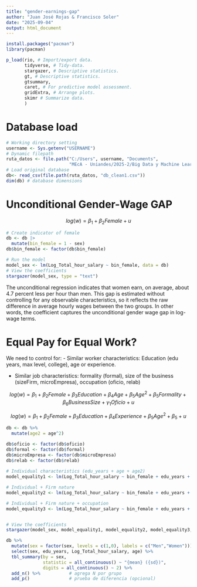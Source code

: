 ```yaml
---
title: "gender-earnings-gap"
author: "Juan José Rojas & Francisco Soler"
date: "2025-09-04"
output: html_document
---
```


```r
install.packages("pacman")
library(pacman)

p_load(rio, # Import/export data.
       tidyverse, # Tidy-data.
       stargazer, # Descriptive statistics.
       gt, # Descriptive statistics.
       gtsummary,
       caret, # For predictive model assessment.
       gridExtra, # Arrange plots.
       skimr # Summarize data.
       )
```

# Database load

```r
# Working directory setting
username <- Sys.getenv("USERNAME")
# Dynamic filepath
ruta_datos <- file.path("C:/Users", username, "Documents",
                        "MEcA - Uniandes/2025-2/Big Data y Machine Learning/PS1_Group4/data")
# Load original database                  
db<- read_csv(file.path(ruta_datos, "db_clean1.csv"))
dim(db) # database dimensions
```

# Unconditional Gender-Wage GAP

$$ log(w) = β_1 + β_2Female + u $$

```r
# Create indicator of female
db <- db |>
  mutate(bin_female = 1 - sex)
db$bin_female <- factor(db$bin_female)

# Run the model 
model_sex <- lm(Log_Total_hour_salary ~ bin_female, data = db)
# View the coefficients
stargazer(model_sex, type = "text")

```

The unconditional regression indicates that women earn, on average, about 4.7 percent less per hour than men. This gap is estimated without controlling for any observable characteristics, so it reflects the raw difference in average hourly wages between the two groups. In other words, the coefficient captures the unconditional gender wage gap in log-wage terms.

# Equal Pay for Equal Work?

We need to control for: - Similar worker characteristics: Education (edu years, max level, college), age or experience.

-   Similar job characteristics: formality (formal), size of the business (sizeFirm, microEmpresa), occupation (oficio, relab)

$$ log(w) = \beta_1 + \beta_2Female + \beta_3Education + \beta_4Age + \beta_5Age^2 + \beta_5Formality + \beta_6Business Size + \gamma_1Oficio + u $$

$$ log(w) = \beta_1 + \beta_2Female + \beta_3Education + \beta_4Experience + \beta_5Age^2 + \beta_5 + u $$

```r
db <- db %>%
  mutate(age2 = age^2)

db$oficio <- factor(db$oficio)
db$formal <- factor(db$formal)
db$microEmpresa <- factor(db$microEmpresa)
db$relab <- factor(db$relab)
  
# Individual characteristics (edu_years + age + age2)
model_equality1 <- lm(Log_Total_hour_salary ~ bin_female + edu_years + age + age2, data = db)

# Individual + Firm nature
model_equality2 <- lm(Log_Total_hour_salary ~ bin_female + edu_years + age + age2 + formal +  sizeFirm + relab, data = db)

# Individual + Firm nature + occupation
model_equality3 <- lm(Log_Total_hour_salary ~ bin_female + edu_years + age + age2 + formal +  sizeFirm + relab + oficio, data = db)


# View the coefficients
stargazer(model_sex, model_equality1, model_equality2, model_equality3, type = "text", out = "tabla_modelo.txt")

```

```r
db %>%
  mutate(sex = factor(sex, levels = c(1,0), labels = c("Men","Women"))) %>%
  select(sex, edu_years, Log_Total_hour_salary, age) %>%
  tbl_summary(by = sex,
              statistic = all_continuous() ~ "{mean} ({sd})",
              digits = all_continuous() ~ 2) %>%
  add_n() %>%           # agrega N por grupo
  add_p()               # prueba de diferencia (opcional)

```